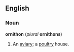 ==English==
===Noun===
'''ornithon''' (''plural'' '''ornithons''')
#An [[aviary]]; a [[poultry]] house.